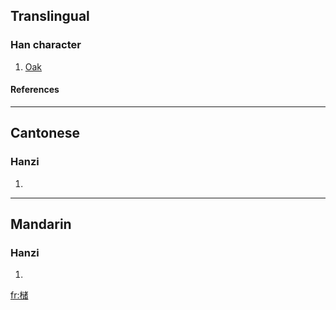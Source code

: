 {{see|櫧}}

==Translingual==
===Han character===
{{Han char|rn=75|rad=木|as=10|sn=14|four=|canj=木戈女日 (DIVA)}}
# [[Oak]]
====References====
{{Han ref|kx=0551.181|hdz=21270.100|uh=69E0|ud=27104}}

----
==Cantonese==
===Hanzi===
{{yue-hanzi|jyut=|y=jyu1}}
# {{defn|Cantonese}}

----
==Mandarin==
===Hanzi===
{{cmn-hanzi|tra=櫧|pin=[[qī]] ([[qi1]]), [[sè]] ([[se4]]), [[zhū]] ([[zhu1]])|wg=ch'i<sup>1</sup>, se<sup>4</sup>, chu<sup>1</sup>}}
# {{defn|Mandarin}}

[[fr:槠]]